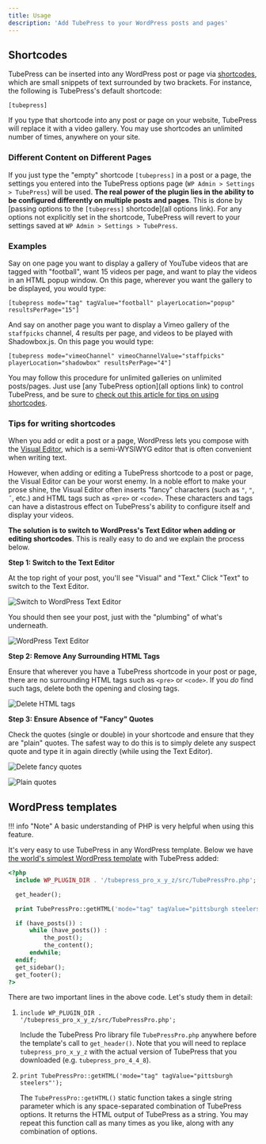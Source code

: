 ```yaml
---
title: Usage
description: 'Add TubePress to your WordPress posts and pages'
---
```


## Shortcodes

TubePress can be inserted into any WordPress post or page via [shortcodes](https://codex.wordpress.org/Shortcode), which are small snippets of text surrounded by two brackets. For instance, the following is TubePress's default shortcode:

```[tubepress]```

If you type that shortcode into any post or page on your website, TubePress will replace it with a video gallery. You may use shortcodes an unlimited number of times, anywhere on your site.

### Different Content on Different Pages

If you just type the "empty" shortcode `[tubepress]` in a post or a page, the settings you entered into the TubePress options page (`WP Admin > Settings > TubePress`) will be used. **The real power of the plugin lies in the ability to be configured differently on multiple posts and pages**. This is done by [passing options to the `[tubepress]` shortcode](all options link). For any options not explicitly set in the shortcode, TubePress will revert to your settings saved at `WP Admin > Settings > TubePress`.

### Examples

Say on one page you want to display a gallery of YouTube videos that are tagged with "football", want 15 videos per page, and want to play the videos in an HTML popup window. On this page, wherever you want the gallery to be displayed, you would type:

`[tubepress mode="tag" tagValue="football" playerLocation="popup" resultsPerPage="15"]`

And say on another page you want to display a Vimeo gallery of the `staffpicks` channel, 4 results per page, and videos to be played with Shadowbox.js. On this page you would type:

`[tubepress mode="vimeoChannel" vimeoChannelValue="staffpicks" playerLocation="shadowbox" resultsPerPage="4"]`

You may follow this procedure for unlimited galleries on unlimited posts/pages. Just use [any TubePress option](all options link) to control TubePress, and be sure to [check out this article for tips on using shortcodes](/docs/page/tips-on-editing-tubepress-shortcodes-in-wordpress).

### Tips for writing shortcodes

When you add or edit a post or a page, WordPress lets you compose with the [Visual Editor](https://en.support.wordpress.com/visual-editor/), which is a semi-WYSIWYG editor that is often convenient when writing text.

However, when adding or editing a TubePress shortcode to a post or page, the Visual Editor can be your worst enemy. In a noble effort to make your prose shine, the Visual Editor often inserts "fancy" characters (such as `"`, `"`, `˝`, etc.) and HTML tags such as `<pre>` or `<code>`. These characters and tags can have a distastrous effect on TubePress's ability to configure itself and display your videos.

**The solution is to switch to WordPress's Text Editor when adding or editing shortcodes**. This is really easy to do and we explain the process below.

**Step 1: Switch to the Text Editor**

At the top right of your post, you'll see "Visual" and "Text." Click "Text" to switch to the Text Editor.

![Switch to WordPress Text Editor](http://support.tubepress.com/customer/portal/attachments/468115)
 

You should then see your post, just with the "plumbing" of what's underneath.

![WordPress Text Editor](http://support.tubepress.com/customer/portal/attachments/468116)
 
**Step 2: Remove Any Surrounding HTML Tags**

Ensure that wherever you have a TubePress shortcode in your post or page, there are no surrounding HTML tags such as `<pre>` or `<code>`. If you *do* find such tags, delete both the opening and closing tags.

![Delete HTML tags](http://support.tubepress.com/customer/portal/attachments/468117)
 

**Step 3: Ensure Absence of "Fancy" Quotes**

Check the quotes (single or double) in your shortcode and ensure that they are "plain" quotes. The safest way to do this is to simply delete any suspect quote and type it in again directly (while using the Text Editor).

![Delete fancy quotes](http://support.tubepress.com/customer/portal/attachments/468118)
 

![Plain quotes](http://support.tubepress.com/customer/portal/attachments/468119)
 

## WordPress templates

!!! info "Note"
    A basic understanding of PHP is very helpful when using this feature.

It's very easy to use TubePress in any WordPress template. Below we have [the world's simplest WordPress template](http://codex.wordpress.org/The_Loop_in_Action#The_World.27s_Simplest_Index_Page) with TubePress added:

```php
<?php
  include WP_PLUGIN_DIR . '/tubepress_pro_x_y_z/src/TubePressPro.php'; // highlight-line

  get_header();

  print TubePressPro::getHTML('mode="tag" tagValue="pittsburgh steelers"'); // highlight-line

  if (have_posts()) :
      while (have_posts()) :
          the_post();
          the_content();
      endwhile;
  endif;
  get_sidebar();
  get_footer();
?>
```

There are two important lines in the above code. Let's study them in detail:

1. `include WP_PLUGIN_DIR . '/tubepress_pro_x_y_z/src/TubePressPro.php';`

    Include the TubePress Pro library file `TubePressPro.php` anywhere before the template's call to `get_header()`. Note that you will need to replace `tubepress_pro_x_y_z` with the actual version of TubePress that you downloaded (e.g. `tubepress_pro_4_4_8`).

1. `print TubePressPro::getHTML('mode="tag" tagValue="pittsburgh steelers"');`

    The `TubePressPro::getHTML()` static function takes a single string parameter which is any space-separated combination of TubePress options. It returns the HTML output of TubePress as a string. You may repeat this function call as many times as you like, along with any combination of options.

